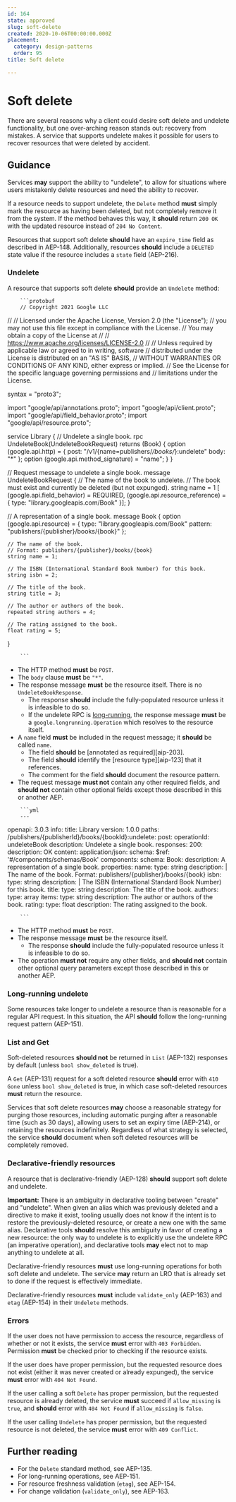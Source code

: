 ```yaml
---
id: 164
state: approved
slug: soft-delete
created: 2020-10-06T00:00:00.000Z
placement:
  category: design-patterns
  order: 95
title: Soft delete

--- 
```


# Soft delete

There are several reasons why a client could desire soft delete and undelete
functionality, but one over-arching reason stands out: recovery from mistakes.
A service that supports undelete makes it possible for users to recover
resources that were deleted by accident.

## Guidance

Services **may** support the ability to "undelete", to allow for situations
where users mistakenly delete resources and need the ability to recover.

If a resource needs to support undelete, the `Delete` method **must** simply
mark the resource as having been deleted, but not completely remove it from the
system. If the method behaves this way, it **should** return `200 OK` with the
updated resource instead of `204 No Content`.

Resources that support soft delete **should** have an `expire_time` field as
described in AEP-148. Additionally, resources **should** include a `DELETED`
state value if the resource includes a `state` field (AEP-216).

### Undelete

A resource that supports soft delete **should** provide an `Undelete` method:


<Tabs>
  <TabItem label="Protocol Buffers">
  
  
  
        ```protobuf
        // Copyright 2021 Google LLC
  //
  // Licensed under the Apache License, Version 2.0 (the "License");
  // you may not use this file except in compliance with the License.
  // You may obtain a copy of the License at
  //
  //     https://www.apache.org/licenses/LICENSE-2.0
  //
  // Unless required by applicable law or agreed to in writing, software
  // distributed under the License is distributed on an "AS IS" BASIS,
  // WITHOUT WARRANTIES OR CONDITIONS OF ANY KIND, either express or implied.
  // See the License for the specific language governing permissions and
  // limitations under the License.
  
  syntax = "proto3";
  
  import "google/api/annotations.proto";
  import "google/api/client.proto";
  import "google/api/field_behavior.proto";
  import "google/api/resource.proto";
  
  service Library {
    // Undelete a single book.
    rpc UndeleteBook(UndeleteBookRequest) returns (Book) {
      option (google.api.http) = {
        post: "/v1/{name=publishers/*/books/*}:undelete"
        body: "*"
      };
      option (google.api.method_signature) = "name";
    }
  }
  
  // Request message to undelete a single book.
  message UndeleteBookRequest {
    // The name of the book to undelete.
    // The book must exist and currently be deleted (but not expunged).
    string name = 1 [
      (google.api.field_behavior) = REQUIRED,
      (google.api.resource_reference) = {
        type: "library.googleapis.com/Book"
      }];
  }
  
  // A representation of a single book.
  message Book {
    option (google.api.resource) = {
      type: "library.googleapis.com/Book"
      pattern: "publishers/{publisher}/books/{book}"
    };
  
    // The name of the book.
    // Format: publishers/{publisher}/books/{book}
    string name = 1;
  
    // The ISBN (International Standard Book Number) for this book.
    string isbn = 2;
  
    // The title of the book.
    string title = 3;
  
    // The author or authors of the book.
    repeated string authors = 4;
  
    // The rating assigned to the book.
    float rating = 5;
  }
  
        ```
      
  
  - The HTTP method **must** be `POST`.
  - The `body` clause **must** be `"*"`.
  - The response message **must** be the resource itself. There is no
    `UndeleteBookResponse`.
    - The response **should** include the fully-populated resource unless it is
      infeasible to do so.
    - If the undelete RPC is [long-running](#long-running-undelete), the response
      message **must** be a `google.longrunning.Operation` which resolves to the
      resource itself.
  - A `name` field **must** be included in the request message; it **should** be
    called `name`.
    - The field **should** be [annotated as required][aip-203].
    - The field **should** identify the [resource type][aip-123] that it
      references.
    - The comment for the field **should** document the resource pattern.
  - The request message **must not** contain any other required fields, and
    **should not** contain other optional fields except those described in this
    or another AEP.
  
  
  </TabItem>
  <TabItem label="OpenAPI 3.0">
  
  
  
        ```yml
        ---
  openapi: 3.0.3
  info:
    title: Library
    version: 1.0.0
  paths:
    /publishers/{publisherId}/books/{bookId}:undelete:
      post:
        operationId: undeleteBook
        description: Undelete a single book.
        responses:
          200:
            description: OK
            content:
              application/json:
                schema:
                  $ref: '#/components/schemas/Book'
  components:
    schema:
      Book:
        description: A representation of a single book.
        properties:
          name:
            type: string
            description: |
              The name of the book.
              Format: publishers/{publisher}/books/{book}
          isbn:
            type: string
            description: |
              The ISBN (International Standard Book Number) for this book.
          title:
            type: string
            description: The title of the book.
          authors:
            type: array
            items:
              type: string
            description: The author or authors of the book.
          rating:
            type: float
            description: The rating assigned to the book.
  
        ```
      
  
  - The HTTP method **must** be `POST`.
  - The response message **must** be the resource itself.
    - The response **should** include the fully-populated resource unless it is
      infeasible to do so.
  - The operation **must not** require any other fields, and **should not**
    contain other optional query parameters except those described in this or
    another AEP.
  
  
  </TabItem>
</Tabs>
    

### Long-running undelete

Some resources take longer to undelete a resource than is reasonable for a
regular API request. In this situation, the API **should** follow the
long-running request pattern (AEP-151).

### List and Get

Soft-deleted resources **should not** be returned in `List` (AEP-132) responses
by default (unless `bool show_deleted` is true).

A `Get` (AEP-131) request for a soft deleted resource **should** error with
`410 Gone` unless `bool show_deleted` is true, in which case soft-deleted
resources **must** return the resource.

Services that soft delete resources **may** choose a reasonable strategy for
purging those resources, including automatic purging after a reasonable time
(such as 30 days), allowing users to set an expiry time (AEP-214), or retaining
the resources indefinitely. Regardless of what strategy is selected, the
service **should** document when soft deleted resources will be completely
removed.

### Declarative-friendly resources

A resource that is declarative-friendly (AEP-128) **should** support soft
delete and undelete.

**Important:** There is an ambiguity in declarative tooling between "create"
and "undelete". When given an alias which was previously deleted and a
directive to make it exist, tooling usually does not know if the intent is to
restore the previously-deleted resource, or create a new one with the same
alias. Declarative tools **should** resolve this ambiguity in favor of creating
a new resource: the only way to undelete is to explicitly use the undelete RPC
(an imperative operation), and declarative tools **may** elect not to map
anything to undelete at all.

Declarative-friendly resources **must** use long-running operations for both
soft delete and undelete. The service **may** return an LRO that is already set
to done if the request is effectively immediate.

Declarative-friendly resources **must** include `validate_only` (AEP-163) and
`etag` (AEP-154) in their `Undelete` methods.

### Errors

If the user does not have permission to access the resource, regardless of
whether or not it exists, the service **must** error with `403 Forbidden`.
Permission **must** be checked prior to checking if the resource exists.

If the user does have proper permission, but the requested resource does not
exist (either it was never created or already expunged), the service **must**
error with `404 Not Found`.

If the user calling a soft `Delete` has proper permission, but the requested
resource is already deleted, the service **must** succeed if `allow_missing` is
`true`, and **should** error with `404 Not Found` if `allow_missing` is
`false`.

If the user calling `Undelete` has proper permission, but the requested
resource is not deleted, the service **must** error with `409 Conflict`.

## Further reading

- For the `Delete` standard method, see AEP-135.
- For long-running operations, see AEP-151.
- For resource freshness validation (`etag`), see AEP-154.
- For change validation (`validate_only`), see AEP-163.
